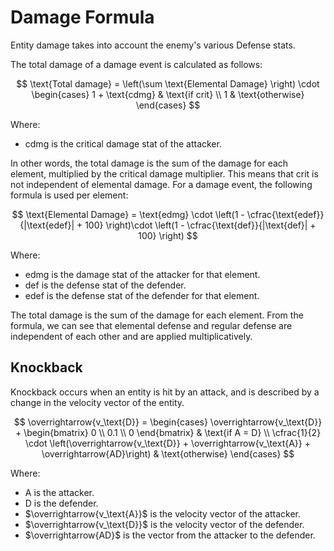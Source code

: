 # Damage Formula

Entity damage takes into account the enemy's various Defense stats.

The total damage of a damage event is calculated as follows:

$$
\text{Total damage} = \left(\sum \text{Elemental Damage} \right) \cdot \begin{cases} 1 + \text{cdmg} & \text{if crit} \\ 1 & \text{otherwise} \end{cases}
$$

Where:

- $\text{cdmg}$ is the critical damage stat of the attacker.

In other words, the total damage is the sum of the damage for each element, multiplied by the critical damage multiplier.
This means that crit is not independent of elemental damage.
For a damage event, the following formula is used per element:

$$
\text{Elemental Damage} = \text{edmg} \cdot \left(1 - \cfrac{\text{edef}}{|\text{edef}| + 100} \right)\cdot \left(1 - \cfrac{\text{def}}{|\text{def}| + 100} \right)
$$

Where:

- $\text{edmg}$ is the damage stat of the attacker for that element.
- $\text{def}$ is the defense stat of the defender.
- $\text{edef}$ is the defense stat of the defender for that element.

The total damage is the sum of the damage for each element.
From the formula, we can see that elemental defense and regular defense are independent of each other and are applied multiplicatively.

## Knockback

Knockback occurs when an entity is hit by an attack, and is described by a change in the velocity vector of the entity.

$$
\overrightarrow{v_\text{D}} =
\begin{cases}
    \overrightarrow{v_\text{D}} + \begin{bmatrix} 0 \\ 0.1 \\ 0 \end{bmatrix} & \text{if A = D} \\
    \cfrac{1}{2} \cdot \left(\overrightarrow{v_\text{D}} + \overrightarrow{v_\text{A}} + \overrightarrow{AD}\right) & \text{otherwise}
\end{cases}
$$

Where:

- $\text{A}$ is the attacker.
- $\text{D}$ is the defender.
- $\overrightarrow{v_\text{A}}$ is the velocity vector of the attacker.
- $\overrightarrow{v_\text{D}}$ is the velocity vector of the defender.
- $\overrightarrow{AD}$ is the vector from the attacker to the defender.
